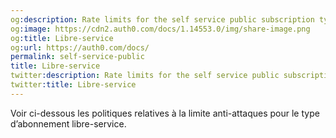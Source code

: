 ```yaml
---
og:description: Rate limits for the self service public subscription type
og:image: https://cdn2.auth0.com/docs/1.14553.0/img/share-image.png
og:title: Libre-service
og:url: https://auth0.com/docs/
permalink: self-service-public
title: Libre-service
twitter:description: Rate limits for the self service public subscription type
twitter:title: Libre-service
---
```


Voir ci-dessous les politiques relatives à la limite anti-attaques pour le type d’abonnement libre-service.